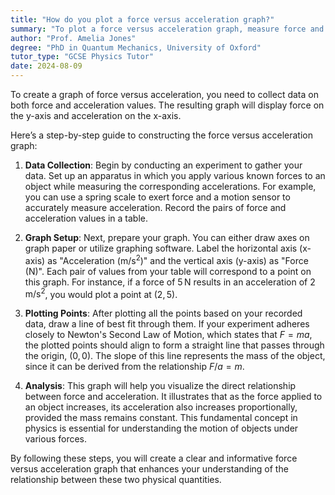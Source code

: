 ```yaml
---
title: "How do you plot a force versus acceleration graph?"
summary: "To plot a force versus acceleration graph, measure force and acceleration values, then plot force on the y-axis and acceleration on the x-axis."
author: "Prof. Amelia Jones"
degree: "PhD in Quantum Mechanics, University of Oxford"
tutor_type: "GCSE Physics Tutor"
date: 2024-08-09
---
```


To create a graph of force versus acceleration, you need to collect data on both force and acceleration values. The resulting graph will display force on the y-axis and acceleration on the x-axis.

Here’s a step-by-step guide to constructing the force versus acceleration graph:

1. **Data Collection**: Begin by conducting an experiment to gather your data. Set up an apparatus in which you apply various known forces to an object while measuring the corresponding accelerations. For example, you can use a spring scale to exert force and a motion sensor to accurately measure acceleration. Record the pairs of force and acceleration values in a table.

2. **Graph Setup**: Next, prepare your graph. You can either draw axes on graph paper or utilize graphing software. Label the horizontal axis (x-axis) as "Acceleration ($\text{m/s}^2$)" and the vertical axis (y-axis) as "Force ($\text{N}$)". Each pair of values from your table will correspond to a point on this graph. For instance, if a force of $5 \, \text{N}$ results in an acceleration of $2 \, \text{m/s}^2$, you would plot a point at $(2, 5)$.

3. **Plotting Points**: After plotting all the points based on your recorded data, draw a line of best fit through them. If your experiment adheres closely to Newton's Second Law of Motion, which states that $F = ma$, the plotted points should align to form a straight line that passes through the origin, $(0,0)$. The slope of this line represents the mass of the object, since it can be derived from the relationship $F/a = m$.

4. **Analysis**: This graph will help you visualize the direct relationship between force and acceleration. It illustrates that as the force applied to an object increases, its acceleration also increases proportionally, provided the mass remains constant. This fundamental concept in physics is essential for understanding the motion of objects under various forces.

By following these steps, you will create a clear and informative force versus acceleration graph that enhances your understanding of the relationship between these two physical quantities.
    